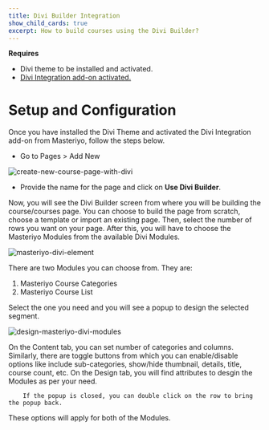 ```yaml
---
title: Divi Builder Integration
show_child_cards: true
excerpt: How to build courses using the Divi Builder?
---
```


**Requires**

- Divi theme to be installed and activated.
- [Divi Integration add-on activated.](https://docs.masteriyo.com/getting-started/activate-masteriyo-addons)

# Setup and Configuration

Once you have installed the Divi Theme and activated the Divi Integration add-on from Masteriyo, follow the steps below.

- Go to Pages > Add New 

![create-new-course-page-with-divi](https://github.com/Masteriyo/masteriyo-docs/assets/75772539/a20004e8-4b96-42da-8779-af80103a6639)

- Provide the name for the page and click on **Use Divi Builder**.

Now, you will see the Divi Builder screen from where you will be building the course/courses page. You can choose to build the page from scratch, choose a template or import an existing page. Then, select the number of rows you want on your page. After this, you will have to choose the Masteriyo Modules from the available Divi Modules.

![masteriyo-divi-element](https://github.com/Masteriyo/masteriyo-docs/assets/75772539/6b6205d9-2619-40cf-ac5d-fba0d3a8d714)

There are two Modules you can choose from. They are:
1. Masteriyo Course Categories
2. Masteriyo Course List

Select the one you need and you will see a popup to design the selected segment. 

![design-masteriyo-divi-modules](https://github.com/Masteriyo/masteriyo-docs/assets/75772539/3da90290-0b82-431e-b0f9-8e417795ca3f)

On the Content tab, you can set number of categories and columns. Similarly, there are toggle buttons from which you can enable/disable options like include sub-categories, show/hide thumbnail, details, title, course count, etc.
On the Design tab, you will find attributes to desgin the Modules as per your need. 

        If the popup is closed, you can double click on the row to bring the popup back.  

These options will apply for both of the Modules.